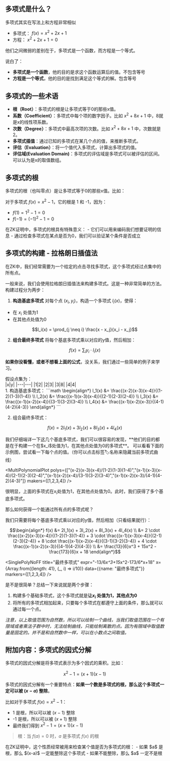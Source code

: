
## 多项式是什么？

多项式其实在写法上和方程非常相似
- 多项式： $f(x) = x^2 + 2x + 1$
- 方程： $x^2 + 2x + 1 = 0$
  
他们之间微弱的差别在于，多项式是一个函数，而方程是一个等式。  

说白了：
- **多项式是一个函数**，他的目的是求这个函数运算后的值。不包含等号
- **方程是一个等式**，他的目的是找到满足这个等式的解。包含等号

## 多项式的一些术语

- **根（Root）**：多项式的根是让多项式等于0的那些x值。
- **系数（Coefficient）**：多项式中每个项的数字因子。比如 $x^2 + 8x + 1$ 中，8就是x的线性项系数。
- **次数（Degree）**：多项式中最高次项的次数。比如 $x^2 + 8x + 1$ 中，次数就是2。
- **多项式插值**：通过已知的多项式在某几个点的值，来推断多项式。
- **评估（Evaluation）**：将一个值代入多项式，计算出多项式的值。
- **评估域(Evaluation Domain)**：多项式的评估域是多项式可以被评估的区间。可以认为是x的取值数组。

## 多项式的根

多项式的根（也叫零点）是让多项式等于0的那些x值。比如：

对于多项式 $f(x) = x^2 - 1$，它的根是 1 和 -1，因为：
- $f(1) = 1^2 - 1 = 0$
- $f(-1) = (-1)^2 - 1 = 0$

<Callout emoji="💡">
在ZK证明中，多项式的根具有特殊意义：
- 它们可以用来编码我们想要证明的信息
- 通过检查多项式在某点是否为0，我们可以验证某个条件是否成立
</Callout>

## 多项式的构建 - 拉格朗日插值法  
在ZK中，我们经常需要为一个给定的点击寻找多项式，这个多项式经过点集中的所有点。

一般来说，我们会使用拉格朗日插值法来构建多项式。这是一种非常简单的方法。
构建过程分为两步：

1. **构造基底多项式**
对每个点 $(x_i,y_i)$，构造一个多项式 $l_i(x)$，使得：
- 在 $x_i$ 处值为1
- 在其他点处值为0

```math
l_i(x) = \prod_{j \neq i} \frac{x - x_j}{x_i - x_j}
```

2. **组合最终多项式**
将每个基底多项式乘以对应的y值，然后相加：

```math
f(x) = \sum_{i} y_i \cdot l_i(x)
```

**如果你没看懂，或者不想看上面的公式**，没关系，我们通过一些简单的例子来学习。

<div className="flex gap-4 mt-4">
<div className="pr-2 border-r-2">
<div>
假设点集为：
</div>
|x|y|
|---|---|
|1|2|
|2|3|
|3|8|
|4|4|
</div>
<div className="pr-2 border-r-2">
1. 构造基底多项式：
```math
\begin{align*}
l_1(x) &= \frac{(x-2)(x-3)(x-4)}{(1-2)(1-3)(1-4)}  \\
l_2(x) &= \frac{(x-1)(x-3)(x-4)}{(2-1)(2-3)(2-4)}  \\
l_3(x) &= \frac{(x-1)(x-2)(x-4)}{(3-1)(3-2)(3-4)}  \\
l_4(x) &= \frac{(x-1)(x-2)(x-3)}{(4-1)(4-2)(4-3)}
\end{align*}
```

2. 组合最终多项式：
```math
f(x) = 2l_1(x) + 3l_2(x) + 8l_3(x) + 4l_4(x)
```
</div>
<div>
我们仔细端详一下这几个基底多项式，我们可以很容易的发现，**他们的目的都是在于构建一个在$x_i$处值为1，在其他点处值为0的多项式**。  
可以看看下面的示例图，尝试看一下每个点的值。（你可以点击标签🏷️名称来隐藏当前多项式曲线）
</div>
</div>

<MultiPolynomialPlot polys={["(x-2)(x-3)(x-4)/(1-2)(1-3)(1-4)","(x-1)(x-3)(x-4)/(2-1)(2-3)(2-4)","(x-1)(x-2)(x-4)/(3-1)(3-2)(3-4)","(x-1)(x-2)(x-3)/(4-1)(4-2)(4-3)"]} makers={[1,2,3,4]} />

很明显，上面的多项式在$x_i$处值为1，在其他点处值为0。此时，我们获得了多个基底多项式。

那么如何获得一个能通过所有点的多项式呢？

我们只需要将每个基底多项式乘以对应的y值，然后相加（只看结果就行）：

```math
\begin{align*}
f(x) &= 2l_1(x) + 3l_2(x) + 8l_3(x) + 4l_4(x) \\
&= 2 \cdot \frac{(x-2)(x-3)(x-4)}{(1-2)(1-3)(1-4)} + 3 \cdot \frac{(x-1)(x-3)(x-4)}{(2-1)(2-3)(2-4)} + 8 \cdot \frac{(x-1)(x-2)(x-4)}{(3-1)(3-2)(3-4)} + 4 \cdot \frac{(x-1)(x-2)(x-3)}{(4-1)(4-2)(4-3)} \\
&= \frac{13}{6}x^3 + 15x^2 - \frac{173}{6}x + 18
\end{align*}
```

<SinglePolyNoFF title="最终多项式" expr="-13/6*x^3+15*x^2-173/6*x+18" x={Array.from({length: 41}, (_, i) => i/10)} data={{name: "最终多项式"}} markers={[1,2,3,4]} />

是不是很简单？总结一下来说就是两个步骤：
1. 构建多个基础多项式，这个多项式就是**让$x_i$ 处值为1，其他点为0**
2. 将所有的多项式相加起来，只要每个多项式在都遵守上面的条件，那么就可以通过每一个点。

*注意，以上取值范围为自然数，所以可以绘制一个曲线，当我们取值范围在一个有限域或者乘法子群中时，无法绘制曲线，只能绘制离散的点。因为有限域中取值数量是固定的。并不是和自然数中一样，可以在小数点之间取值。*

## 附加内容：多项式的因式分解
多项式的因式分解是将多项式表示为多个因式的乘积。比如：
```math
x^2 - 1 = (x+1)(x-1)
```

多项式的因式分解有一个重要特点：**如果一个数是多项式的根，那么这个多项式一定可以被 $(x-a)$ 整除**。

比如对于多项式 $f(x) = x^2 - 1$：
- 1 是根，所以可以被 $(x-1)$ 整除
- -1 是根，所以可以被 $(x+1)$ 整除
- 最终我们得到 $x^2 - 1 = (x+1)(x-1)$

> 根：当 $f(a) = 0$ 时，$a$ 是多项式 $f(x)$ 的根

<Callout type="info" emoji="💡">
在ZK证明中，这个性质经常被用来检查某个值是否为多项式的根：
- 如果 $a$ 是根，那么 $(x-a)$ 一定能整除这个多项式
- 如果不能整除，那么 $a$ 一定不是根
</Callout>